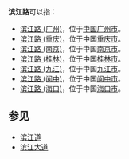 '''滨江路'''可以指：
* [[滨江路_(广州)|滨江路 (广州)]]，位于[[中国|中国]][[广州市|广州市]]。
* [[滨江路_(重庆)|滨江路 (重庆)]]，位于中国[[重庆市|重庆市]]。
* [[滨江路_(南京)|滨江路 (南京)]]，位于中国[[南京市|南京市]]。
* [[滨江路_(桂林)|滨江路 (桂林)]]，位于中国[[桂林市|桂林市]]。
* [[滨江路_(九江)|滨江路 (九江)]]，位于中国[[九江市|九江市]]。
* [[滨江路_(阆中)|滨江路 (阆中)]]，位于中国[[阆中市|阆中市]]。
* [[滨江路_(海口)|滨江路 (海口)]]，位于中国[[海口市|海口市]]。

==参见==
*[[滨江道|滨江道]]
*[[滨江大道|滨江大道]]
{{disambig|Cat=街道名消歧义}}